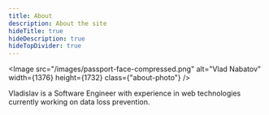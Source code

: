```yaml
---
title: About
description: About the site
hideTitle: true
hideDescription: true
hideTopDivider: true
---
```


<Image src="/images/passport-face-compressed.png" alt="Vlad Nabatov" width={1376} height={1732} class={"about-photo"} />

Vladislav is a Software Engineer with experience in web technologies currently working on data loss prevention.

